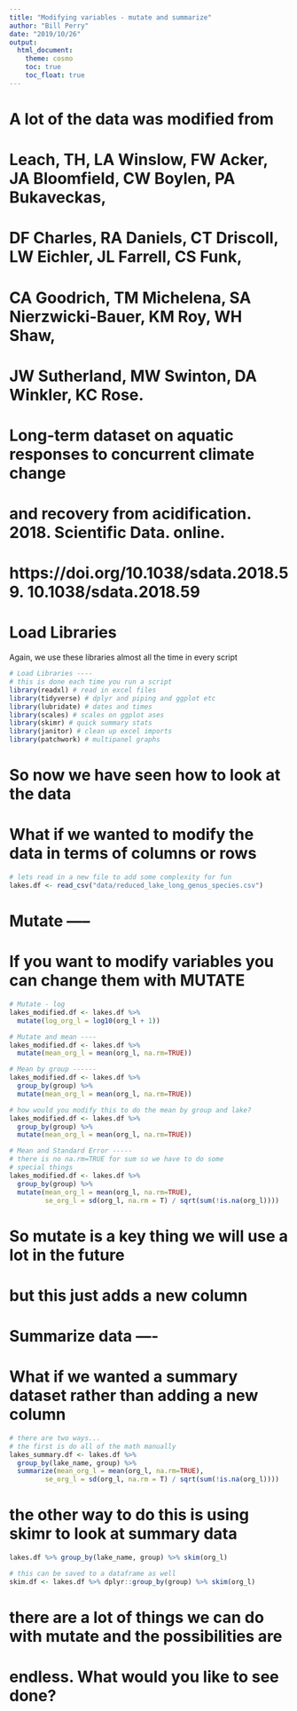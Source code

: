 ```yaml
---
title: "Modifying variables - mutate and summarize"
author: "Bill Perry"
date: "2019/10/26"
output:
  html_document:
    theme: cosmo
    toc: true
    toc_float: true
---
```


# A lot of the data was modified from 
# Leach, TH,  LA Winslow,  FW Acker,  JA Bloomfield,  CW Boylen,  PA Bukaveckas,  
# DF Charles,  RA Daniels,  CT Driscoll,  LW Eichler,  JL Farrell,  CS Funk,  
# CA Goodrich,  TM Michelena,  SA Nierzwicki-Bauer,  KM Roy,  WH  Shaw, 
# JW  Sutherland, MW  Swinton, DA  Winkler, KC  Rose.
# Long-term dataset on aquatic responses to concurrent climate change 
# and recovery from acidification. 2018.  Scientific Data. online.  
# https://doi.org/10.1038/sdata.2018.59.  10.1038/sdata.2018.59



# Load Libraries
Again, we use these libraries almost all the time in every script   
```r

# Load Libraries ----
# this is done each time you run a script
library(readxl) # read in excel files
library(tidyverse) # dplyr and piping and ggplot etc
library(lubridate) # dates and times
library(scales) # scales on ggplot ases
library(skimr) # quick summary stats
library(janitor) # clean up excel imports
library(patchwork) # multipanel graphs
```

# So now we have seen how to look at the data
# What if we wanted to modify the data in terms of columns or rows

```r
# lets read in a new file to add some complexity for fun
lakes.df <- read_csv("data/reduced_lake_long_genus_species.csv")
```



# Mutate -----
# If you want to modify variables you can change them with MUTATE
```r
# Mutate - log
lakes_modified.df <- lakes.df %>%
  mutate(log_org_l = log10(org_l + 1))
```


```r
# Mutate and mean ----
lakes_modified.df <- lakes.df %>%
  mutate(mean_org_l = mean(org_l, na.rm=TRUE))
```


```r
# Mean by group ------
lakes_modified.df <- lakes.df %>%
  group_by(group) %>%
  mutate(mean_org_l = mean(org_l, na.rm=TRUE))
```


```r
# how would you modify this to do the mean by group and lake?
lakes_modified.df <- lakes.df %>%
  group_by(group) %>%
  mutate(mean_org_l = mean(org_l, na.rm=TRUE))
```


```r
# Mean and Standard Error -----
# there is no na.rm=TRUE for sum so we have to do some 
# special things
lakes_modified.df <- lakes.df %>%
  group_by(group) %>%
  mutate(mean_org_l = mean(org_l, na.rm=TRUE),
         se_org_l = sd(org_l, na.rm = T) / sqrt(sum(!is.na(org_l))))
```




# So mutate is a key thing we will use a lot in the future
# but this just adds a new column



# Summarize data ----
# What if we wanted a summary dataset rather than adding a new column
```r
# there are two ways...
# the first is do all of the math manually
lakes_summary.df <- lakes.df %>%
  group_by(lake_name, group) %>%
  summarize(mean_org_l = mean(org_l, na.rm=TRUE),
         se_org_l = sd(org_l, na.rm = T) / sqrt(sum(!is.na(org_l))))
```



# the other way to do this is using skimr to look at summary data
```r
lakes.df %>% group_by(lake_name, group) %>% skim(org_l)
```



```r
# this can be saved to a dataframe as well
skim.df <- lakes.df %>% dplyr::group_by(group) %>% skim(org_l)
```

# there are a lot of things we can do with mutate and the possibilities are 
# endless. What would you like to see done?




<!-- Global site tag (gtag.js) - Google Analytics -->
<script async src="https://www.googletagmanager.com/gtag/js?id=UA-88373117-6"></script>
<script>
  window.dataLayer = window.dataLayer || [];
  function gtag(){dataLayer.push(arguments);}
  gtag('js', new Date());

  gtag('config', 'UA-88373117-6');
</script>
